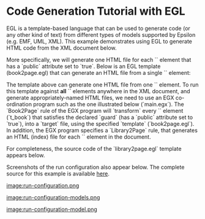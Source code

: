 =Code Generation Tutorial with EGL=
EGL is a template-based language that can be used to generate code (or any other kind of text) from different types of models supported by Epsilon (e.g. EMF, UML, XML). This example demonstrates using EGL to generate HTML code from the XML document below.

{{{xml
<library>
  <book title="EMF Eclipse Modeling Framework" pages="744" public="true">
    <id>EMFBook</id>
    <author>Dave Steinberg</author>
    <author>Frank Budinsky</author>
    <author>Marcelo Paternostro</author>
    <author>Ed Merks</author>
    <published>2009</published>
  </book>
  <book title="Eclipse Modeling Project: A Domain-Specific Language (DSL) Toolkit" 
    pages="736" public="true">
    <id>EMPBook</id>
    <author>Richard Gronback</author>
    <published>2009</published>
  </book>
  <book title="Official Eclipse 3.0 FAQs" pages="432" public="false">
    <id>Eclipse3FAQs</id>
    <author>John Arthorne</author>
    <author>Chris Laffra</author>
    <published>2004</published>
  </book>
</library>
}}}
 
More specifically, we will generate one HTML file for each `<book>` element that has a `public` attribute set to `true`. Below is an EGL template (book2page.egl) that can generate an HTML file from a single `<book>` element:
 
{{{egl
<h1>Book [%=index%]: [%=book.a_title%]</h1>

<h2>Authors</h2>
<ul>
[%for (author in book.c_author) { %]
  <li>[%=author.text%]
[%}%]
</ul>
}}}
 
The template above can generate one HTML file from one `<book>` element. To run this template against '''all''' `<book>` elements anywhere in the XML document, and generate appropriately-named HTML files, we need to use an EGX co-ordination program such as the one illustrated below (`main.egx`). The `Book2Page` rule of the EGX program will `transform` every `<book>` element (`t_book`) that satisfies the declared `guard` (has a `public` attribute set to `true`), into a `target` file, using the specified `template` (`book2page.egl`). In addition, the EGX program specifies a `Library2Page` rule, that generates an HTML (index) file for each `<library>` element in the document.

{{{egx
rule Book2Page 
  transform book : t_book {
  
  // We only want to generate pages
  // for books that have their public
  // attribute set to true
  guard : book.b_public
  
  parameters {
    // These parameters will be made available
    // to the invoked template as variables
    var params : new Map;
    params.put("index", t_book.all.indexOf(book) + 1);
    return params;
  }
  
  // The EGL template to be invoked
  template : "book2page.egl"
  
  // Output file
  target : "gen/" + book.e_id.text + ".html"
  
}

rule Library2Page 
  transform library : t_library {
  
  template : "library2page.egl"
  
  target : "gen/index.html"
}
}}}
 
For completeness, the source code of the `library2page.egl` template appears below.
 
{{{egl
<h1>Books</h1>

<ul>
[%for (book in library.c_book.select(b|b.b_public)) { %]
  <li><a href="[%=book.e_id.text%].html">[%=book.a_title%]</a>
[%}%]
</ul>
}}}
 
Screenshots of the run configuration also appear below. The complete source for this example is available [[../../../examples/index.php?example=org.eclipse.epsilon.examples.egl.library|here]].
 
[[image:run-configuration.png]]

[[image:run-configuration-models.png]]

[[image:run-configuration-model.png]]
